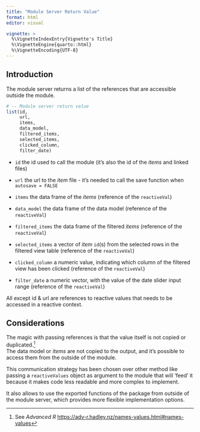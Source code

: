 ```yaml
---
title: "Module Server Return Value"
format: html
editor: visual

vignette: >
  %\VignetteIndexEntry{Vignette's Title}
  %\VignetteEngine{quarto::html}
  %\VignetteEncoding{UTF-8}
---
```


## Introduction

The module server returns a list of the references that are accessible outside the module.

``` r
# -- Module server return value
list(id,
     url,
     items,
     data_model,
     filtered_items,
     selected_items,
     clicked_column,
     filter_date)
```

-   `id` the id used to call the module (it's also the id of the *items* and linked files)

-   `url` the url to the *item* file - it's needed to call the save function when `autosave = FALSE`

-   `items` the data frame of the *items* (reference of the `reactiveVal`)

-   `data_model` the data frame of the data model (reference of the `reactiveVal`)

-   `filtered_items` the data frame of the filtered *items* (reference of the `reactiveVal`)

-   `selected_items` a vector of *item* `id`(s) from the selected rows in the filtered view table (reference of the `reactiveVal`)

-   `clicked_column` a numeric value, indicating which column of the filtered view has been clicked (reference of the `reactiveVal`)

-   `filter_date` a numeric vector, with the value of the date slider input range (reference of the `reactiveVal`)

All except id & url are references to reactive values that needs to be accessed in a reactive context.

## Considerations

The magic with passing references is that the value itself is not copied or duplicated.[^1]\
The data model or *items* are not copied to the output, and it's possible to access them from the outside of the module.

[^1]: See *Advanced R* <https://adv-r.hadley.nz/names-values.html#names-values>

This communication strategy has been chosen over other method like passing a `reactiveValues` object as argument to the module that will 'feed' it because it makes code less readable and more complex to implement.

It also allows to use the exported functions of the package from outside of the module server, which provides more flexible implementation options.
